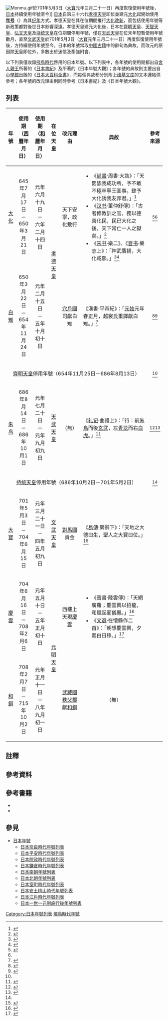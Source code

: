 {{noteTA
|1=zh-hans:大化改新;zh-hant:大化革新;
|2=zh-hans:链接;zh-hant:連結;
}}
[[File:Monmu.gif|thumb]]於701年5月3日（[[大宝_(日本)|大寶]]元年三月二十一日）再度恢復使用年號後，[[日本|日本]]持續使用年號至今]]
[[日本|日本]]自第三十六代[[孝德天皇|孝德天皇]]即位並建元[[大化_(日本)|大化]]起開始使用'''[[日本年號|年号]]'''（{{jpn|j=元号|hg=げんごう|rm=Gengō}}）為其[[纪年|纪年]]方式。孝德天皇在其在位期間推行[[大化改新|大化改新]]，而包括使用年號等新政策都對後世日本影響深遠。孝德天皇建元大化後，日本在[[皇极天皇|齊明天皇]]、[[天智天皇|天智天皇]]、[[弘文天皇|弘文天皇]]及[[持统天皇|持统天皇]]在位期間停用年號，僅在[[天武天皇|天武天皇]]在位末年短暫使用年號數月，直至[[文武天皇|文武天皇]]於701年5月3日（[[大宝_(日本)|大寶]]元年三月二十一日）再度恢復使用年號後，方持續使用年號至今。日本的年號常取[[中國古籍|中國古籍]]中的辭句為典故，而改元的原因除[[天皇|天皇]]即位外，多數出於迷信及牽強附會。{{sfn|森本|1933|pp=3, 7, 159-160}}

以下列表僅收錄[[飛鳥時代|飛鳥時代]]啓用的日本年號。以下列表中，各年號的使用期都出自[[舍人親王|舍人親王]]所著的《[[日本書紀|日本書紀]]》及{{link-ja|森本角藏|森本角蔵}}所著的《日本年號大觀》；各年號的典故則主要出自[[小學館|小學館]]出版的《[[日本大百科全書|日本大百科全書]]》，而每個典故都分別附上[[维基文库|维基文库]]的文本連結供參考；各年號的改元理由則同時參考《日本書紀》及《日本年號大觀》。

==列表==
<onlyinclude>
{|class="wikitable"
|-
!scope="col" style="width:4%;"|年號
!scope="col" style="width:10%;"|使用期<br>（[[儒略曆|西曆]]年月日）
!scope="col" style="width:11%;"|使用期<br>（[[和曆|和曆]]年月日）
!scope="col" style="width:6%;"|在位天皇
!scope="col" style="width:14%;"|改元理由
!典故
!scope="col" style="width:6%;"|參考來源
|-
|style="text-align:center"|{{anchor|大化}}[[大化_(日本)|大化]]
|style="text-align:center"|645年7月17日<br>－<br>650年3月21日
|style="text-align:center"|元年六月十九日<br>－<br>六年二月十四日
|rowspan=2 style="text-align:center"|[[孝德天皇|孝德天皇]]
|style="text-align:center"|天下安寧，政化敷行
|
*《[[尚书_(书)|尚書]]·周書·大誥》：「天閟毖我成功所，予不敢不極卒寧王圖事。肆予大化誘我友邦君。」<ref>{{cite wikisource|title=大誥|wslink=zh:尚書/大誥}}</ref>
*《[[汉书|汉书]]·董仲舒傳》：「古者修教訓之官，務以德善化民，民已大化之後，天下常亡一人之獄矣。」<ref>{{cite wikisource|title=董仲舒傳|volume=56|wslink=zh:漢書/卷056|author=班固|authorlink=班固}}</ref>
*《[[宋书|宋书]]·樂二》、《[[晋书|晋书]]·樂志上》：「神武鷹揚，大化咸熙。」<ref>{{cite wikisource|title=樂二|volume=20|wslink=zh:宋書/卷20|author=沈約|authorlink=沈约}}</ref><ref>{{cite wikisource|title=樂志上|volume=22|wslink=zh:晉書/卷022|author=房玄齡|authorlink=房玄龄}}</ref>
|style="text-align:center"|{{sfn|小學館|1994|loc={{lang|ja|〔天皇〕孝徳(こうとく)〔改元理由〕天下安寧、政化敷行による〔改元年月日〕孝徳天皇4年（645）6月19日大化と改元、大化6年（650）2月15日白雉(はくち)と改む〔出典〕不明、『漢書(かんじょ)』巻56に「古者修教訓之官務以徳善化民、已大化之後天下常亡一人之獄矣」、『宋書(そうじょ)』巻20に「神武鷹揚、大化咸煕」とある}}}}<ref>{{cite book|script-title=ja:日本の元号がわかる事典|publisher=講談社|quote={{lang|ja|『尚書(しょうしょ)』、『漢書(かんじょ)』、『宋書(そうしょ)』などを出典とする命名。}}}}</ref>{{sfn|森本|1933|pp=155-157}}<ref name="孝德天皇"/>
|-
|style="text-align:center"|{{anchor|白雉}}[[白雉|白雉]]
|style="text-align:center"|650年3月22日<br>－<br>654年11月24日
|style="text-align:center"|元年二月十五日<br>－<br>五年十月初十日
|style="text-align:center"|[[長門國|穴戶國]]司獻白雉
|《漢書·平帝紀》：「[[元始_(西汉)|元始]]元年春正月，越裳氏重譯獻白雉。」<ref>{{cite wikisource|title=平帝紀|volume=12|wslink=zh:漢書/卷012|author=班固}}</ref>
|style="text-align:center"|{{sfn|小學館|1994|loc={{lang|ja|〔天皇〕孝徳(こうとく)〔改元理由〕穴戸(あなと)国の国司が白雉を献上した瑞祥(ずいしょう)による〔改元年月日〕大化(たいか)6年（650）2月15日白雉と改元、白雉5年（654）10月孝徳天皇崩御後使用されなくなった〔出典〕不明、『漢書(かんじょ)』巻12平帝紀に「元始元年正月越裳氏、重訳献白雉」とある}}}}{{sfn|森本|1933|p=158}}<ref name="孝德天皇">{{cite wikisource|title=孝德天皇|volume=25|wslink=zh:日本書紀/卷第廿五|author=舍人親王|author-link=舍人親王}}</ref><ref name="齊明天皇">{{cite wikisource|title=齊明天皇|volume=26|wslink=zh:日本書紀/卷第廿六|author=舍人親王}}</ref>
|-
|colspan=6 style="text-align:center"|[[皇极天皇|齊明天皇]]停用年號（654年11月25日－686年8月13日）
|style="text-align:center"|{{sfn|森本|1933|pp=158-159}}<ref name="齊明天皇"/>
|-
|style="text-align:center"|{{anchor|朱鳥}}[[朱鸟|朱鸟]]
|style="text-align:center"|686年8月14日<br>－<br>686年10月1日
|style="text-align:center"|元年七月二十日<br>－<br>元年九月初九日
|style="text-align:center"|[[天武天皇|天武天皇]]<br>{{notetag|《日本年號大觀》誤作持統天皇之年號。{{sfn|森本|1933|p=159}}}}
|style="text-align:center"|（無）
|《[[礼记|礼记]]·曲禮上》：「行：前[[朱雀|朱鳥]]而後[[玄武|玄武]]，左[[青龙|青龙]]而右[[白虎|白虎]]。」<ref>{{cite wikisource|title=曲禮上|volume=1|wslink=zh:禮記/曲禮上|editor=戴聖|editor-link=戴圣}}</ref>
|style="text-align:center"|{{sfn|小學館|1994|loc={{lang|ja|〔天皇〕天武(てんむ)〔改元理由〕不明〔改元年月日〕天武天皇15年（686）7月20日朱鳥と改元、朱鳥元年9月9日天武天皇の崩後使用停止〔出典〕不明、『礼記(らいき)』曲礼に「行前朱鳥而後玄武、左青龍而右白虎」とある}}}}{{sfn|森本|1933|p=159}}<ref>{{cite wikisource|title=天武天皇下|volume=29|wslink=zh:日本書紀/卷第廿九|author=舍人親王}}</ref><ref name="持統天皇">{{cite wikisource|title=持統天皇|volume=30|wslink=zh:日本書紀/卷第三十|author=舍人親王}}</ref>
|-
|colspan=6 style="text-align:center"|[[持统天皇|持统天皇]]停用年號（686年10月2日－701年5月2日）
|style="text-align:center"|{{sfn|森本|1933|pp=159-160}}<ref name="持統天皇"/>
|-
|style="text-align:center"|{{anchor|大寶}}[[大宝_(日本)|大寶]]
|style="text-align:center"|701年5月3日<br>－<br>704年6月15日
|style="text-align:center"|元年三月二十一日<br>－<br>四年五月初九日
|rowspan=2 style="text-align:center"|[[文武天皇|文武天皇]]
|style="text-align:center"|[[對馬國|對馬國]]貢金
|《[[十翼|易傳]]·繫辭下》：「天地之大德曰生，聖人之大寶曰位。」<ref>{{cite wikisource|title=繫辭下|volume=7|wslink=zh:易傳/繫辭下}}</ref>
|style="text-align:center"|{{sfn|小學館|1994|loc={{lang|ja|〔天皇〕文武(もんむ)〔改元理由〕対馬(つしま)国から金が献上されたことによる〔改元年月日〕文武天皇5年（701）3月21日大宝と改元、大宝4年（704）5月10日慶雲(きょううん)と改む〔出典〕不明、『易経』繋辞(けいじ)下に「天地之大徳曰生、聖人之大宝曰位」とある}}}}{{sfn|森本|1933|p=160}}
|-
|rowspan=2 style="text-align:center"|{{anchor|慶雲}}[[慶雲_(日本)|慶雲]]
|rowspan=2 style="text-align:center"|704年6月16日<br>－<br>708年2月6日
|rowspan=2 style="text-align:center"|元年五月十日<br>－<br>五年正月初十日
|rowspan=2 style="text-align:center"|西樓上天現[[彩雲|慶雲]]
|rowspan=2|
*《晉書·陸雲傳》：「天網廣羅；慶雲興以招龍，和風起而儀鳳。」<ref>{{cite wikisource|title=陸雲傳|volume=54|wslink=zh:晉書/卷054#陸雲|author=房玄齡}}</ref>
*《[[文選|文選]]·在懷縣作二首》：「朝想慶雲興，夕遲白日移。」<ref>{{cite wikisource|title=在懷縣作二首|volume=26|wslink=zh:昭明文選/卷26#在懷縣作二首|author=潘岳|author-link=潘岳 (晋朝)}}</ref>
|rowspan=2 style="text-align:center"|{{sfn|小學館|1994|loc={{lang|ja|〔天皇〕文武(もんむ)、元明(げんめい)〔改元理由〕西楼上に慶雲を見た瑞祥(ずいしょう)による〔改元年月日〕大宝(たいほう)4年（704）5月10日慶雲と改元、慶雲5年（708）1月11日和銅(わどう)と改む〔出典〕不明、『文選(もんぜん)』巻6に「朝想慶雲興、夕遅白日移」、『晋書(しんじょ)』巻54陸雲伝に「天網広羅、慶雲興以招龍」とある}}}}{{sfn|森本|1933|p=161}}
|-
|rowspan=2 style="text-align:center"|[[元明天皇|元明天皇]]
|-
|style="text-align:center"|{{anchor|和銅}}[[和銅|和銅]]
|style="text-align:center"|708年2月7日<br>－<br>715年10月2日
|style="text-align:center"|元年正月十一日<br>－<br>八年九月初一日
|style="text-align:center"|[[武藏國|武藏國]][[秩父郡|秩父郡]]獻[[自然铜|和銅]]
|style="text-align:center"|（無）
|style="text-align:center"|{{sfn|小學館|1994|loc={{lang|ja|〔天皇〕元明(げんめい)〔改元理由〕武蔵(むさし)国より和銅が献上された瑞祥(ずいしょう)による〔改元年月日〕慶雲(きょううん)5年（708）1月11日和銅と改元、和銅8年（715）9月2日霊亀(れいき)と改む〔出典〕不明}}}}{{sfn|森本|1933|p=162}}
|}</onlyinclude>

== 註釋 ==
{{notefoot}}

==參考資料==
{{reflist|20em}}

==參考書籍==
*{{cite book|script-title=ja:日本年號大觀|author={{link-ja|森本角藏|森本角蔵}}|publisher=目黑書店|location=[[東京市|東京]]|date=1933-07-01|doi=10.11501/1688696|ref={{harvid|森本|1933}}}}
*{{cite book|script-title=ja:日本大百科全書|chapter={{lang|ja|日本年号一覧}}|url=https://kotobank.jp/word/%E6%97%A5%E6%9C%AC%E5%B9%B4%E5%8F%B7%E4%B8%80%E8%A6%A7-1614547|publisher=[[小學館|小學館]]|date=1994-01-20|ref={{harvid|小學館|1994}}|title=|access-date=2020-11-03|archive-date=2021-03-23|archive-url=https://web.archive.org/web/20210323155606/https://kotobank.jp/word/%E6%97%A5%E6%9C%AC%E5%B9%B4%E5%8F%B7%E4%B8%80%E8%A6%A7-1614547|dead-url=no}}

==參見==
{{Portal|汉字文化圈|日本|历史}}
*[[日本年號|日本年號]]
**[[日本奈良時代年號列表|日本奈良時代年號列表]]
**[[日本平安時代年號列表|日本平安時代年號列表]]
**[[日本院政時代年號列表|日本院政時代年號列表]]
**[[日本鎌倉時代年號列表|日本鎌倉時代年號列表]]
**[[日本南朝年號列表|日本南朝年號列表]]
**[[日本北朝年號列表|日本北朝年號列表]]
**[[日本室町時代年號列表|日本室町時代年號列表]]
**[[日本安土桃山時代年號列表|日本安土桃山時代年號列表]]
**[[日本江戶時代年號列表|日本江戶時代年號列表]]
**[[日本一世一元制施行後年號列表|日本一世一元制施行後年號列表]]

{{日本年號}}
[[Category:日本年號列表|Category:日本年號列表]]
[[Category:飛鳥時代年號|]]
{{FL}}